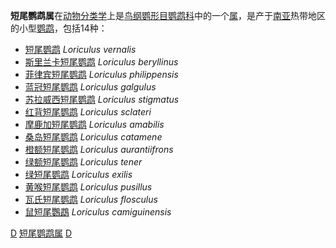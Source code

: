 {{Automatic taxobox
| taxon = Loriculus
| authority = [[愛德華·布萊思|Blyth]], 1850
| image = Stavenn Loriculus galgulus 00.jpg
| image_caption = 蓝冠短尾鹦鹉
| subdivision_ranks = [[种_(生物)|种]]
| subdivision = 另见内文。
}}

'''短尾鹦鹉属'''在[[动物分类学|动物分类学]]上是[[鸟纲|鸟纲]][[鹦形目|鹦形目]][[鹦鹉科|鹦鹉科]]中的一个[[属_(生物)|属]]，是产于[[南亚|南亚]]热带地区的小型[[鹦鹉|鹦鹉]]，包括14种：
* [[短尾鹦鹉|短尾鹦鹉]] ''Loriculus vernalis''
* [[斯里兰卡短尾鹦鹉|斯里兰卡短尾鹦鹉]] ''Loriculus beryllinus''
* [[菲律宾短尾鹦鹉|菲律宾短尾鹦鹉]] ''Loriculus philippensis''
* [[蓝冠短尾鹦鹉|蓝冠短尾鹦鹉]] ''Loriculus galgulus''
* [[苏拉威西短尾鹦鹉|苏拉威西短尾鹦鹉]] ''Loriculus stigmatus''
* [[红背短尾鹦鹉|红背短尾鹦鹉]] ''Loriculus sclateri''
* [[摩鹿加短尾鹦鹉|摩鹿加短尾鹦鹉]] ''Loriculus amabilis''
* [[桑岛短尾鹦鹉|桑岛短尾鹦鹉]] ''Loriculus catamene''
* [[橙额短尾鹦鹉|橙额短尾鹦鹉]] ''Loriculus aurantiifrons''
* [[绿额短尾鹦鹉|绿额短尾鹦鹉]] ''Loriculus tener''
* [[绿短尾鹦鹉|绿短尾鹦鹉]] ''Loriculus exilis''
* [[黄喉短尾鹦鹉|黄喉短尾鹦鹉]] ''Loriculus pusillus''
* [[瓦氏短尾鹦鹉|瓦氏短尾鹦鹉]] ''Loriculus flosculus''
* [[鼠短尾鸚鵡|鼠短尾鸚鵡]] ''Loriculus camiguinensis''
{{Taxonbar|from=Q845382}}

[[Category:鹦鹉科|D]]
[[Category:短尾鹦鹉属|]]
[[Category:1850年描述的分类群|D]]

{{Parrot-stub}}